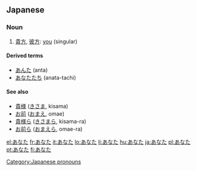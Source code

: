 ==Japanese==
===Noun===
{{ja-noun|h|rom=anata}}
#[[貴方]], [[彼方]]: [[you]] (singular)

====Derived terms====
* [[あんた]] (anta)
* [[あなたたち]] (anata-tachi)

====See also====
* [[貴様]] ([[きさま]], kisama)
* [[お前]] ([[おまえ]], omae)
* [[貴様ら]] ([[きさまら]], kisama-ra)
* [[お前ら]] ([[おまえら]], omae-ra)

[[Category:Japanese pronouns]]

[[el:あなた]]
[[fr:あなた]]
[[it:あなた]]
[[lo:あなた]]
[[li:あなた]]
[[hu:あなた]]
[[ja:あなた]]
[[pl:あなた]]
[[pt:あなた]]
[[fi:あなた]]